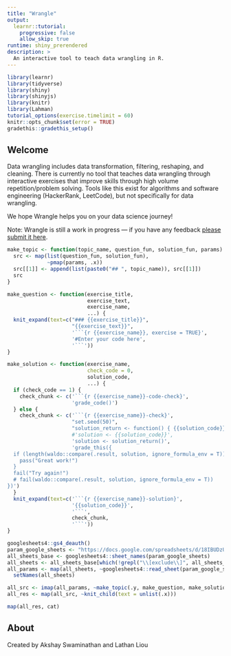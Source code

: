 ```yaml
---
title: "Wrangle"
output: 
  learnr::tutorial:
    progressive: false
    allow_skip: true
runtime: shiny_prerendered
description: >
  An interactive tool to teach data wrangling in R.
---
```


```r
library(learnr)
library(tidyverse)
library(shiny)
library(shinyjs)
library(knitr)
library(Lahman)
tutorial_options(exercise.timelimit = 60)
knitr::opts_chunk$set(error = TRUE)
gradethis::gradethis_setup()
```

## Welcome

Data wrangling includes data transformation, filtering, reshaping, and cleaning. There is currently no tool that teaches data wrangling through interactive exercises that improve skills through high volume repetition/problem solving. Tools like this exist for algorithms and software engineering (HackerRank, LeetCode), but not specifically for data wrangling.

We hope Wrangle helps you on your data science journey!

Note: Wrangle is still a work in progress — if you have any feedback [please submit it here](https://docs.google.com/forms/d/e/1FAIpQLSfg0RSzLw2MXCAUJMgsXCGeey7zA5y_pjVt8P24eeQySNOgaA/viewform?usp=sf_link).

```r
make_topic <- function(topic_name, question_fun, solution_fun, params) { 
  src <- map(list(question_fun, solution_fun),
             ~pmap(params, .x))
  src[[1]] <- append(list(paste0("## ", topic_name)), src[[1]])
  src
}

make_question <- function(exercise_title,
                          exercise_text,
                          exercise_name,
                          ...) {
  knit_expand(text=c("### {{exercise_title}}",
                     "{{exercise_text}}",
                     '```{r {{exercise_name}}, exercise = TRUE}',
                     '#Enter your code here',
                     '```'))
}

make_solution <- function(exercise_name,
                          check_code = 0,
                          solution_code,
                          ...) {
  if (check_code == 1) {
    check_chunk <- c('```{r {{exercise_name}}-code-check}',
                     'grade_code()')
  } else {
    check_chunk <- c('```{r {{exercise_name}}-check}',
                     "set.seed(50)",
                     "solution_return <- function() { {{solution_code}} }",
                     #'solution <- {{solution_code}}',
                     'solution <- solution_return()',
                     'grade_this({
  if (length(waldo::compare(.result, solution, ignore_formula_env = T)) == 0) {
    pass("Great work!")
  }
  fail("Try again!")
  # fail(waldo::compare(.result, solution, ignore_formula_env = T))
})')
  }
  knit_expand(text=c('```{r {{exercise_name}}-solution}',
                     '{{solution_code}}',
                     '```',
                     check_chunk,
                     '```'))
}

googlesheets4::gs4_deauth()
param_google_sheets <- "https://docs.google.com/spreadsheets/d/18IBUDzUPxJg69Z9J9io0-9Hn39DXfzmhjWjDCW9ghDk/edit#gid=0"
all_sheets_base <- googlesheets4::sheet_names(param_google_sheets) 
all_sheets <- all_sheets_base[which(!grepl("\\[exclude\\]", all_sheets_base))]
all_params <- map(all_sheets, ~googlesheets4::read_sheet(param_google_sheets, sheet = .x)) %>% 
  setNames(all_sheets)

all_src <- imap(all_params, ~make_topic(.y, make_question, make_solution, .x))
all_res <- map(all_src, ~knit_child(text = unlist(.x)))

```

```r
map(all_res, cat)
```

## About
Created by Akshay Swaminathan and Lathan Liou
